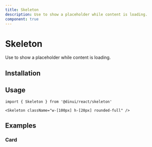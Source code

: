```yaml
---
title: Skeleton
description: Use to show a placeholder while content is loading.
component: true
---
```


# Skeleton

Use to show a placeholder while content is loading.


<Example path="ui/skeleton-demo" />

## Installation


<InstallationGuide path="ui/skeleton" />

## Usage

```tsx
import { Skeleton } from '@dinui/react/skeleton'
```

```tsx
<Skeleton className="w-[100px] h-[20px] rounded-full" />
```

## Examples

### Card

<Example path="ui/skeleton-card" />
